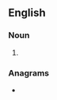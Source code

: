 ==English==

===Noun===
{{head|en|noun plural form}}

# {{plural of|tarse|lang=en}}

===Anagrams===
* {{anagrams|en|TASers|Tasers|assert|asters|setars|stares|stears|tasers}}
